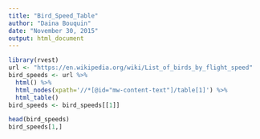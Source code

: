 ```yaml
---
title: "Bird_Speed_Table"
author: "Daina Bouquin"
date: "November 30, 2015"
output: html_document
---
```


```r
library(rvest)
url <- "https://en.wikipedia.org/wiki/List_of_birds_by_flight_speed"
bird_speeds <- url %>%
  html() %>%
  html_nodes(xpath='//*[@id="mw-content-text"]/table[1]') %>%
  html_table()
bird_speeds <- bird_speeds[[1]]

head(bird_speeds)
bird_speeds[1,]
```
